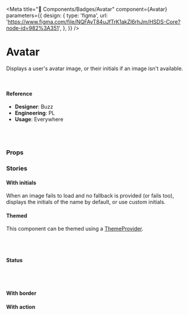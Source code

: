 
<Meta
  title="🧬 Components/Badges/Avatar"
  component={Avatar}
  parameters={{
    design: {
      type: 'figma',
      url:
        'https://www.figma.com/file/NQFAyT84uJfTrK1akZl6rhJm/HSDS-Core?node-id=982%3A351',
    },
  }}
/>

# Avatar

Displays a user's avatar image, or their initials if an image isn't available.

<Canvas>
  <Story name="default">
    <Avatar
      name={AvatarSpec.generate().name}
      image={AvatarSpec.generate().image}
    />
    <br />
    <Avatar
      name={AvatarSpec.generate().name}
      image={AvatarSpec.generate().image}
    />
  </Story>
</Canvas>

#### Reference

- **Designer**: Buzz
- **Engineering**: PL
- **Usage**: Everywhere

<br />
<br />

### Props

<ArgsTable of={Avatar} />

### Stories

#### With initials

When an image fails to load and no fallback is provided (or fails too), displays the initials of the name by default, or use custom initials.

<Canvas>
  <Story name="With initials">
    <Avatar name={AvatarSpec.generate().name} image="https://notfound" />
  </Story>
</Canvas>

#### Themed

This component can be themed using a [ThemeProvider](../styled).

<Canvas>
  <Story name="Themed">
    <ThemeProvider theme={{ brandColor: { brandColor: 'red' } }}>
      <Avatar name={AvatarSpec.generate().name} image="https://notfound" />
    </ThemeProvider>
    <br />
    <ThemeProvider theme={{ brandColor: { brandColor: 'green' } }}>
      <Avatar name={AvatarSpec.generate().name} image="https://notfound" />
    </ThemeProvider>
    <br />
    <ThemeProvider theme={{ brandColor: { brandColor: 'blue' } }}>
      <Avatar name={AvatarSpec.generate().name} image="https://notfound" />
    </ThemeProvider>
  </Story>
</Canvas>

#### Status

<Canvas>
  <Story name="Status">
    <div style={{ background: 'dodgerblue', padding: 20 }}>
      <Flexy just="left">
        <Avatar
          borderColor="dodgerblue"
          name={AvatarSpec.generate().name}
          image={AvatarSpec.generate().image}
          status="online"
          shape="square"
          showStatusBorderColor
          size="lg"
        />
        <Avatar
          borderColor="dodgerblue"
          image={AvatarSpec.generate().image}
          name={AvatarSpec.generate().name}
          outerBorderColor="white"
          showStatusBorderColor
          size="lg"
          status="offline"
        />
        <Avatar
          borderColor="dodgerblue"
          name={AvatarSpec.generate().name}
          image={AvatarSpec.generate().image}
          shape="rounded"
          showStatusBorderColor
          status="busy"
          size="lg"
        />
      </Flexy>
      <br />
      <Flexy just="left">
        <Avatar
          borderColor="dodgerblue"
          name={AvatarSpec.generate().name}
          image={AvatarSpec.generate().image}
          showStatusBorderColor
          status="online"
          shape="square"
        />
        <Avatar
          borderColor="dodgerblue"
          name={AvatarSpec.generate().name}
          image={AvatarSpec.generate().image}
          showStatusBorderColor
          status="offline"
        />
        <Avatar
          borderColor="dodgerblue"
          name={AvatarSpec.generate().name}
          image={AvatarSpec.generate().image}
          shape="rounded"
          showStatusBorderColor
          status="busy"
        />
      </Flexy>
      <br />
      <Flexy just="left">
        <Avatar
          borderColor="dodgerblue"
          name={AvatarSpec.generate().name}
          image={AvatarSpec.generate().image}
          showStatusBorderColor
          status="online"
          shape="square"
          size="sm"
        />
        <Avatar
          borderColor="dodgerblue"
          name={AvatarSpec.generate().name}
          image={AvatarSpec.generate().image}
          showStatusBorderColor
          status="offline"
          size="sm"
        />
        <Avatar
          borderColor="dodgerblue"
          name={AvatarSpec.generate().name}
          image={AvatarSpec.generate().image}
          shape="rounded"
          showStatusBorderColor
          status="busy"
          size="sm"
        />
      </Flexy>
    </div>
  </Story>
</Canvas>

#### With border

<Canvas>
  <Story name="With border">
    <div style={{ background: 'orangered', padding: 20 }}>
      <Avatar
        borderColor="orangered"
        outerBorderColor="white"
        name={AvatarSpec.generate().name}
        showStatusBorderColor
        size="lg"
        status="online"
      />
    </div>
  </Story>
</Canvas>

#### With action

<Canvas>
  <Story name="With action">
    <Avatar
      name={AvatarSpec.generate().name}
      image={AvatarSpec.generate().image}
      active={boolean('Is Active', false)}
      actionable={boolean('Actionable', true)}
      animateActionBorder={boolean('Animate', false)}
      actionIcon={select('Icon', ['trash', 'plus-large', 'hyphen'], 'trash')}
      actionIconSize={select(
        'Icon Size',
        ['12', '16', '18', '24', '32', '48', '52'],
        '24'
      )}
      size={select(
        'Avatar Size',
        ['lg', 'md', 'smmd', 'sm', 'xs', 'xxs'],
        'lg'
      )}
      shape={select('Shape', ['circle', 'square', 'rounded'], 'circle')}
      onActionClick={action('handle click action')}
      fallbackImage="https://d33v4339jhl8k0.cloudfront.net/customer-avatar/01.png"
    />
  </Story>
</Canvas>
